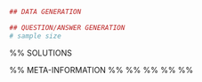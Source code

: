 ```r
## DATA GENERATION

## QUESTION/ANSWER GENERATION
# sample size

```

\begin{question}
\puntos{3.5}La cantidad de nieve (en cm. de altura) caída durante la última borrasca en Madrid se puede medir mediante la función 
$$f(x,y)=\frac{xy}{x^2+y^2},$$
donde $x$ representa la componente este (en metros) e $y$ representa la componente norte (en metros) de la región.

\begin{enumerate}
-  Un esquiador se encuentra en el punto $a=(0,1)$. ¿Cuál es la tasa de variación de la cantidad de nieve si se mueve hacia el sur?

-  En qué dirección debe moverse el esquiador si quiere que la cantidad de nieve aumente lo más rápidamente posible? ¿Cuánto aumenta la cantidad de nieve en esta dirección? (Recuerda que el esquiador se encuentra en el punto $a=(0,1)$).

-  Otro esquiador observa que si se dirige hacia el oeste la cantidad de nieve no cambia. ¿En qué puntos puede estar este esquiador si sabe que la componente norte en la que se encuentra es $y=1$?

\end{enumerate}
\end{question}


%% SOLUTIONS
\begin{solution}

\end{solution}

%% META-INFORMATION
%% \extype{num}
%% \exsolution{Solución}
%% \exname{derpar-gen-3}
%% \extol{0.001}
%% \degree{Todos}
 

